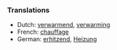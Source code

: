 ===Translations===

*Dutch: [[verwarmend]], [[verwarming]]
*French: [[chauffage]]
*German: [[erhitzend]], [[Heizung]]